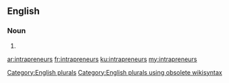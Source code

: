 ==English==

===Noun===
{{head|en}}

# {{plural of|intrapreneur}}

[[Category:English plurals]][[Category:English plurals using obsolete wikisyntax]]

[[ar:intrapreneurs]]
[[fr:intrapreneurs]]
[[ku:intrapreneurs]]
[[my:intrapreneurs]]